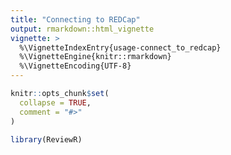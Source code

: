 ```yaml
---
title: "Connecting to REDCap"
output: rmarkdown::html_vignette
vignette: >
  %\VignetteIndexEntry{usage-connect_to_redcap}
  %\VignetteEngine{knitr::rmarkdown}
  %\VignetteEncoding{UTF-8}
---
```


```r
knitr::opts_chunk$set(
  collapse = TRUE,
  comment = "#>"
)
```

```r
library(ReviewR)
```
